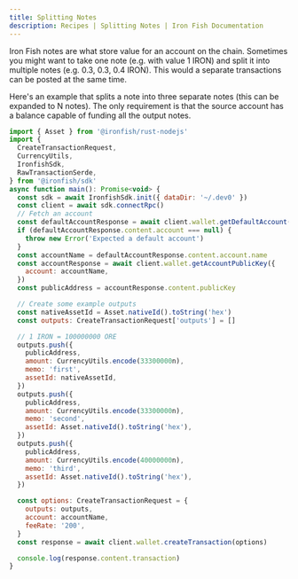 ```yaml
---
title: Splitting Notes
description: Recipes | Splitting Notes | Iron Fish Documentation
---
```


Iron Fish notes are what store value for an account on the chain. Sometimes you might want to take one note (e.g. with value 1 IRON) and split it into multiple notes (e.g. 0.3, 0.3, 0.4 IRON).
This would a separate transactions can be posted at the same time.

Here's an example that splits a note into three separate notes (this can be expanded to N notes). The only requirement is that the source account has a balance capable of funding all the output notes.


```js
import { Asset } from '@ironfish/rust-nodejs'
import {
  CreateTransactionRequest,
  CurrencyUtils,
  IronfishSdk,
  RawTransactionSerde,
} from '@ironfish/sdk'
async function main(): Promise<void> {
  const sdk = await IronfishSdk.init({ dataDir: '~/.dev0' })
  const client = await sdk.connectRpc()
  // Fetch an account
  const defaultAccountResponse = await client.wallet.getDefaultAccount()
  if (defaultAccountResponse.content.account === null) {
    throw new Error('Expected a default account')
  }
  const accountName = defaultAccountResponse.content.account.name
  const accountResponse = await client.wallet.getAccountPublicKey({
    account: accountName,
  })
  const publicAddress = accountResponse.content.publicKey

  // Create some example outputs
  const nativeAssetId = Asset.nativeId().toString('hex')
  const outputs: CreateTransactionRequest['outputs'] = []

  // 1 IRON = 100000000 ORE
  outputs.push({
    publicAddress,
    amount: CurrencyUtils.encode(33300000n),
    memo: 'first',
    assetId: nativeAssetId,
  })
  outputs.push({
    publicAddress,
    amount: CurrencyUtils.encode(33300000n),
    memo: 'second',
    assetId: Asset.nativeId().toString('hex'),
  })
  outputs.push({
    publicAddress,
    amount: CurrencyUtils.encode(40000000n),
    memo: 'third',
    assetId: Asset.nativeId().toString('hex'),
  })

  const options: CreateTransactionRequest = {
    outputs: outputs,
    account: accountName,
    feeRate: '200',
  }
  const response = await client.wallet.createTransaction(options)

  console.log(response.content.transaction)
}
```
